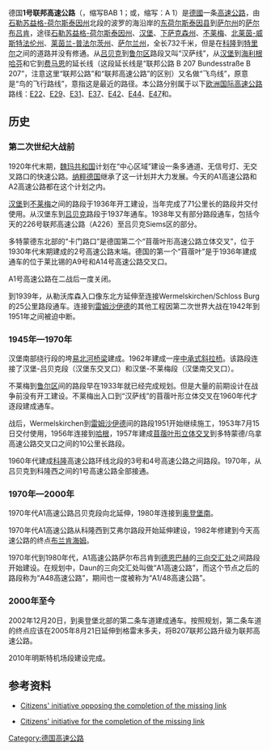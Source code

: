 {{noteTA
|G1=DE Places
}}
{{Infobox road2
|country                = DEU
|type                   = A
|route                  = 1
|map                    = Map D A1.svg
|length_km              = 730
|end_a                  = [[海利根哈芬|海利根哈芬]]
|direction_a            = 東北
|cities                 = [[石勒苏益格-荷尔斯泰因|石勒苏益格-荷尔斯泰因]]<br>[[漢堡|漢堡]]<br>[[下薩克森|下薩克森]]<br>[[不萊梅州|不萊梅州]]<br>[[北萊茵-西法倫|北萊茵-西法倫]]<br>[[萊茵蘭-普法茲|萊茵蘭-普法茲]]<br>[[薩爾蘭|薩爾蘭]]
|end_b                  = [[薩爾布魯根|薩爾布魯根]]
|direction_b            = 西南
}}
德国'''1号联邦高速公路'''（{{lang-de|Bundesautobahn 1}}，缩写BAB 1；或{{lang|de|Autobahn 1}}，缩写：A 1）是[[德國|德國]]一条[[高速公路|高速公路]]，由[[石勒苏益格-荷尔斯泰因州|石勒苏益格-荷尔斯泰因州]]北段的波罗的海沿岸的[[东荷尔斯泰因县|东荷尔斯泰因县]]到[[萨尔州|萨尔州]]的[[萨尔布吕肯|萨尔布吕肯]]，途径[[石勒苏益格-荷尔斯泰因|石勒苏益格-荷尔斯泰因州]]、[[汉堡|汉堡]]、[[下萨克森|下萨克森州]]、[[不莱梅|不莱梅]]、[[北莱茵-威斯特法伦|北莱茵-威斯特法伦州]]、[[莱茵-普法尔茨|莱茵兰-普法尔茨州]]、[[萨尔|萨尔兰州]]，全长732千米，但是在[[科隆|科隆]]到[[特里尔|特里尔]]之间的道路并没有修通。从[[吕贝克|吕贝克]]到[[鲁尔区|鲁尔区]]路段又叫“汉萨线”，从[[汉堡|汉堡]]到[[海利根哈芬|海利根哈芬]]和它到[[费马恩|费马恩]]的延长线（这段延长线是“联邦公路 B 207 Bundesstraße B 207”，注意这里“联邦公路”和“联邦高速公路”的区别）又名做“飞鸟线”，原意是“鸟的飞行路线”，意指这是最近的路径。本公路分别属于以下[[欧洲高速公路|欧洲国际高速公路]]路线：[[欧洲E22公路|E22]]、[[欧洲E29公路|E29]]、[[欧洲E31公路|E31]]、[[欧洲E37公路|E37]]、[[欧洲E42公路|E42]]、[[欧洲E44公路|E44]]、[[欧洲E47公路|E47]]和{{link-en|欧洲E422公路|European route E422|E422}}。

== 历史 ==
===第二次世纪大战前===
1920年代末期，[[魏玛共和国|魏玛共和国]]计划在“中心区域”建设一条多通道、无信号灯、无交叉路口的快速公路。[[纳粹德国|纳粹德国]]继承了这一计划并大力发展。今天的A1高速公路和A2高速公路都在这个计划之内。

[[汉堡|汉堡]]到[[不莱梅|不莱梅]]之间的路段于1936年开工建设，当年完成了71公里长的路段并交付使用。从汉堡东到[[吕贝克|吕贝克]]路段于1937年通车。1938年又有部分路段通车，包括今天的226号联邦高速公路（A226）至吕贝克Siems区的部分。

多特蒙德东北部的“卡门路口”是德国第二个“苜蓿叶形高速公路立体交叉”，位于1930年代末期建成的2号高速公路末端。德国的第一个“苜蓿叶”是于1936年建成通车的位于莱比锡的A9号和A14号高速公路交叉口。

A1号高速公路在二战后一度关闭。

到1939年，从勒沃库森入口像东北方延伸至连接Wermelskirchen/Schloss Burg的25公里路段通车。连接到[[雷姆沙伊德|雷姆沙伊德]]的其他工程因第二次世界大战在1942年到1951年之间被迫中断。

===1945年—1970年===

汉堡南部绕行段的垮[[易北河|易北河]][[桥|桥梁]]建成。1962年建成一座[[桥|中承式]][[斜拉桥|斜拉桥]]。该路段连接了汉堡-吕贝克段（汉堡东交叉口）和汉堡-不莱梅段（汉堡南交叉口）。

不莱梅到[[鲁尔区|鲁尔区]]间的路段早在1933年就已经完成规划。但是大量的前期设计在战争前没有开工建设。不莱梅出入口到“汉萨线”的苜蓿叶形立体交叉在1960年代才逐段建成通车。

战后，Wermelskirchen到[[雷姆沙伊德|雷姆沙伊德]]间的路段1951开始继续施工，1953年7月15日交付使用，1956年连接到[[哈根|哈根]]，1957年建成[[交汇处|苜蓿叶形立体交叉]]到多特蒙德/乌拿高速公路交叉口之间的10公里长路段。

1960年代建成[[科隆|科隆]]高速公路环线北段的3号和4号高速公路之间路段。1970年，从吕贝克到科隆西之间的1号高速公路全部接通。

===1970年—2000年===

1970年代A1高速公路吕贝克段向北延伸，1980年连接到[[奥登堡|奥登堡南]]。

1970年代A1高速公路从科隆西到艾弗尔路段开始延伸建设，1982年修建到今天高速公路的终点[[布兰肯海姆|布兰肯海姆]]。

1970年代到1980年代，A1高速公路萨尔布吕肯到[[德恩巴赫|德恩巴赫]]的[[交汇处|三向交汇处]]之间路段开始建设。在规划中，Daun的三向交汇处叫做“A1高速公路”，而这个节点之后的路段称为“A48高速公路”，期间也一度被称为“A1/48高速公路”。

===2000年至今===

2002年12月20日，到奥登堡北部的第二条车道建成通车。按照规划，第二条车道的终点应该在2005年8月21日延伸到格雷末多夫，将B207联邦公路升级为联邦高速公路。

2010年明斯特机场段建设完成。

== 参考资料 ==
* {{de}}[https://web.archive.org/web/20060213045717/http://www.bekoba-web.de/a1-baustopp/ Citizens' initiative opposing the completion of the missing link ]
* {{de}}[http://www.pro-a1.de/index2.htm Citizens' initiative for the completion of the missing link]{{dead link|date=2017年12月 |bot=InternetArchiveBot |fix-attempted=yes }}

{{德国高速公路}}

{{Authority control}}
[[Category:德国高速公路|Category:德国高速公路]]